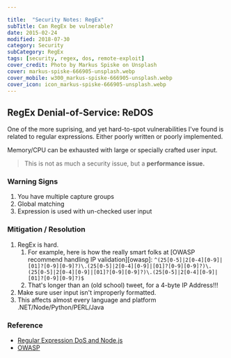 ---

title:  "Security Notes: RegEx"
subTitle: Can RegEx be vulnerable?
date: 2015-02-24
modified: 2018-07-30
category: Security
subCategory: RegEx
tags: [security, regex, dos, remote-exploit]
cover_credit: Photo by Markus Spiske on Unsplash
cover: markus-spiske-666905-unsplash.webp
cover_mobile: w300_markus-spiske-666905-unsplash.webp
cover_icon: icon_markus-spiske-666905-unsplash.webp
---

## RegEx Denial-of-Service: ReDOS

One of the more suprising, and yet hard-to-spot vulnerabilities I've found is related to regular expressions.
Either poorly written or poorly implemented.

Memory/CPU can be exhausted with large or specially crafted user input.

> This is not as much a security issue, but a **performance issue.**

### Warning Signs

1. You have multiple capture groups
2. Global matching
3. Expression is used with un-checked user input

### Mitigation / Resolution

1. RegEx is hard.
    1.  For example, here is how the really smart folks at [OWASP recommend handling IP validation][owasp]: `^(25[0-5]|2[0-4][0-9]|[01]?[0-9][0-9]?)\.(25[0-5]|2[0-4][0-9]|[01]?[0-9][0-9]?)\.(25[0-5]|2[0-4][0-9]|[01]?[0-9][0-9]?)\.(25[0-5]|2[0-4][0-9]|[01]?[0-9][0-9]?)$`
    2.  That's longer than an (old school) tweet, for a 4-byte IP Address!!!
2. Make sure user input isn't improperly formatted.
3. This affects almost every language and platform .NET/Node/Python/PERL/Java


### Reference

- [Regular Expression DoS and Node.js](https://blog.liftsecurity.io/2014/11/03/regular-expression-dos-and-node.js?utm_source=nodeweekly&utm_medium=email)
- [OWASP](https://www.owasp.org/index.php/OWASP_Validation_Regex_Repository)

